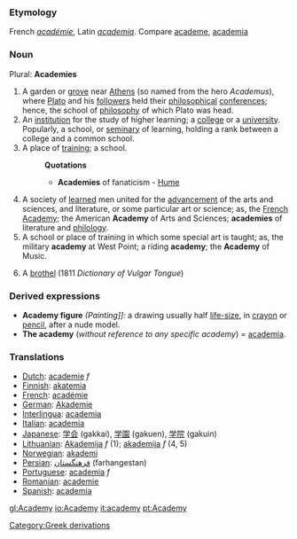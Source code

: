 ===Etymology===
French ''[[académie]]'', Latin ''[[academia]]''. Compare [[academe]], [[academia]]
===Noun===
Plural: '''Academies'''
#A garden or [[grove]] near [[Athens]] (so named from the hero ''Academus''), where [[Plato]] and his [[followers]] held their [[philosophical]] [[conference]]s; hence, the school of [[philosophy]] of which Plato was head.
#An [[institution]] for the study of higher learning; a [[college]] or a [[university]]. Popularly, a school, or [[seminary]] of learning, holding a rank between a college and a common school.
#A place of [[training]]; a school.
#:'''Quotations'''
#:*'''Academies''' of fanaticism - [[Hume]]
#A society of [[learned]] men united for the [[advancement]] of the arts and sciences, and literature, or some particular art or science; as, the [[French Academy]]; the American '''Academy''' of Arts and Sciences; '''academies''' of literature and [[philology]].
#A school or place of training in which some special art is taught; as, the military '''academy''' at West Point; a riding '''academy'''; the '''Academy''' of Music.
#{{vulgar}} A [[brothel]] (1811 ''Dictionary of Vulgar Tongue'')

===Derived expressions===
*'''Academy figure''' ''(Painting]]:'' a drawing usually half [[life-size]], in [[crayon]] or [[pencil]], after a nude model.
*'''The academy''' (''without reference to any specific academy'') = [[academia]].
=== Translations ===
*[[Dutch]]: [[academie]] ''f''
*[[Finnish]]: [[akatemia]]
*[[French]]: [[académie]]
*[[German]]: [[Akademie]]
*[[Interlingua]]: [[academia]]
*[[Italian]]: [[academia]]
*[[Japanese]]: [[学会]] (gakkai), [[学園]] (gakuen), [[学院]] (gakuin)
*[[Lithuanian]]: [[Akademija]] ''f'' (1); [[akademija]] ''f'' (4, 5)
*[[Norwegian]]: [[akademi]]
*[[Persian]]: [[فرهنگستان]] (farhangestan)
*[[Portuguese]]: [[academia]] ''f''
*[[Romanian]]: [[academie]]
*[[Spanish]]: [[academia]]

[[Category:Greek derivations]]

[[gl:Academy]]
[[io:Academy]]
[[it:academy]]
[[pt:Academy]]